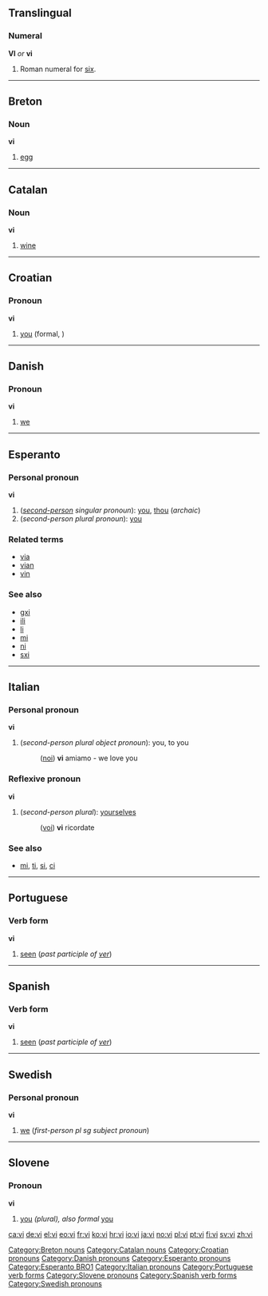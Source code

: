 {{see|Vi}}
==Translingual==
===Numeral===
'''VI''' ''or'' '''vi'''

#Roman numeral for [[six]].


----

==Breton==
===Noun===
'''vi'''

# [[egg]]


----

==Catalan==
===Noun===
'''vi'''

#[[wine]]


----

==Croatian==
===Pronoun===
'''vi'''

#[[you]] (formal, {{p}})


----

==Danish==
===Pronoun===
'''vi'''

#[[we]]


----

==Esperanto==
===Personal pronoun===
'''vi''' 

#(''[[second-person]] singular pronoun''): [[you]], [[thou]] (''archaic'')
#(''second-person plural pronoun''): [[you]]

===Related terms===
*[[via#Esperanto|via]]
*[[vian]]
*[[vin#Esperanto|vin]]

===See also===
*[[gxi]]
*[[ili]]
*[[li]]
*[[mi]]
*[[ni]]
*[[sxi]]


----

==Italian==
===Personal pronoun===
'''vi'''

#(''second-person plural object pronoun''): you, to you
#:([[noi]]) '''vi''' amiamo - we love you

===Reflexive pronoun===
'''vi'''

#(''second-person plural''): [[yourselves]]
#:([[voi]]) '''vi''' ricordate

===See also===
*[[mi]], [[ti]], [[si]], [[ci]]


----

==Portuguese==
===Verb form===
'''vi'''

#[[seen]] (''past participle of [[ver]]'')


----

==Spanish==
===Verb form===
'''vi'''

#[[seen]] (''past participle of [[ver]]'')


----

==Swedish==
===Personal pronoun===
'''vi'''

#[[we]] (''first-person pl sg subject pronoun'')


----

==Slovene==
===Pronoun===
'''vi'''
# [[you]] ''(plural), also formal'' [[you]]

[[Category:Breton nouns]]
[[Category:Catalan nouns]]
[[Category:Croatian pronouns]]
[[Category:Danish pronouns]]
[[Category:Esperanto pronouns]]
[[Category:Esperanto BRO1]]
[[Category:Italian pronouns]]
[[Category:Portuguese verb forms]]
[[Category:Slovene pronouns]]
[[Category:Spanish verb forms]]
[[Category:Swedish pronouns]]

[[ca:vi]]
[[de:vi]]
[[el:vi]]
[[eo:vi]]
[[fr:vi]]
[[ko:vi]]
[[hr:vi]]
[[io:vi]]
[[ja:vi]]
[[no:vi]]
[[pl:vi]]
[[pt:vi]]
[[fi:vi]]
[[sv:vi]]
[[zh:vi]]